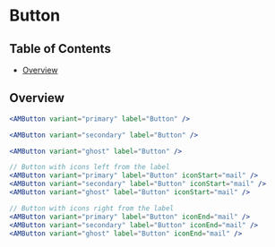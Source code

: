 
<Meta title="Components/Atoms/Button" component={AMButton} />

<style>{`
  #button {
    margin-bottom: 24px;
  }
  .css-11xgcgt {
    display: none;
  }
  .css-1wjen9k {
    margin: 0;
    padding: 20px 0;
  }
  #root > div {
    display: flex;
    justify-content: space-evenly;
  }
`}</style>

# Button

## Table of Contents
- [Overview](#overview)

## Overview
<Canvas>
  <Story story={stories.Primary} />
</Canvas>

```jsx
<AMButton variant="primary" label="Button" />
```

<Canvas>
  <Story story={stories.Secondary} />
</Canvas>

```jsx
<AMButton variant="secondary" label="Button" />
```

<Canvas>
  <Story story={stories.Ghost} />
</Canvas>

```jsx
<AMButton variant="ghost" label="Button" />
```

<Canvas>
  <Story story={stories.Icons} />
</Canvas>

```jsx
// Button with icons left from the label
<AMButton variant="primary" label="Button" iconStart="mail" />
<AMButton variant="secondary" label="Button" iconStart="mail" />
<AMButton variant="ghost" label="Button" iconStart="mail" />

// Button with icons right from the label
<AMButton variant="primary" label="Button" iconEnd="mail" />
<AMButton variant="secondary" label="Button" iconEnd="mail" />
<AMButton variant="ghost" label="Button" iconEnd="mail" />
```